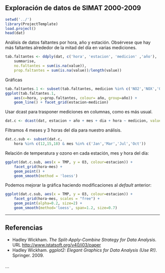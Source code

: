 
Exploración de datos de SIMAT 2000-2009
---------------------------------------

```r
setwd('../')
library(ProjectTemplate)
load.project()
head(dat)
```

Análisis de datos faltantes por hora, año y estación. Obsérvese que hay más faltantes alrededor de la mitad del día en varias mediciones.

```r
tab.faltantes <- ddply(dat, c('hora', 'estacion', 'medicion' ,'año'), 
	summarise,
	no.faltantes = sum(is.na(value)),
	prop.faltantes = sum(is.na(value))/length(value))
```

Gráficas 

```r
tab.faltantes.1 <- subset(tab.faltantes, medicion %in% c('NO2','NOX','O3','CO') )
ggplot(tab.faltantes.1, 
	aes(x=hora, y=prop.faltantes, colour= año, group=año)) +
	geom_line() + facet_grid(estacion~medicion)
```

Usar dcast para trasponer mediciones en columnas, como es más usual.

```r
dat.c <- dcast(dat, estacion + año + mes + dia + hora ~ medicion, value.var='value')
```

Filtramos 4 meses y 3 horas del día para nuestro análisis.

```r
dat.c.sub <- subset(dat.c, 
	hora %in% c(12,15,18) & mes %in% c('Jan','Mar','Jul','Oct'))
```

Relación de temperatura y ozono en cada estación, mes y hora del día:

```r
ggplot(dat.c.sub, aes(x = TMP, y = O3, colour=estacion)) + 
	facet_grid(hora~mes) +
	geom_point() + 
	geom_smooth(method = 'loess')
```

Podemos mejorar la gráfica haciendo modificaciones al *default* anterior:

```r
ggplot(dat.c.sub, aes(x = TMP, y = O3, colour=estacion)) + 
	facet_grid(hora~mes, scales = "free") +
	geom_point(alpha=0.2, size=2) + 
	geom_smooth(method='loess', span=1.2, size=0.7)
```

- - - -

## Referencias
* Hadley Wickham. *The Split-Apply-Combine Strategy for Data Analysis*.
URL [http://www.jstatsoft.org/v40/i03/paper](http://www.jstatsoft.org/v40/i03/paper) 
* Hadley Wickham. *ggplot2: Elegant Graphics for Data Analysis (Use R!)*.
Springer. 2009.
```
```
```

